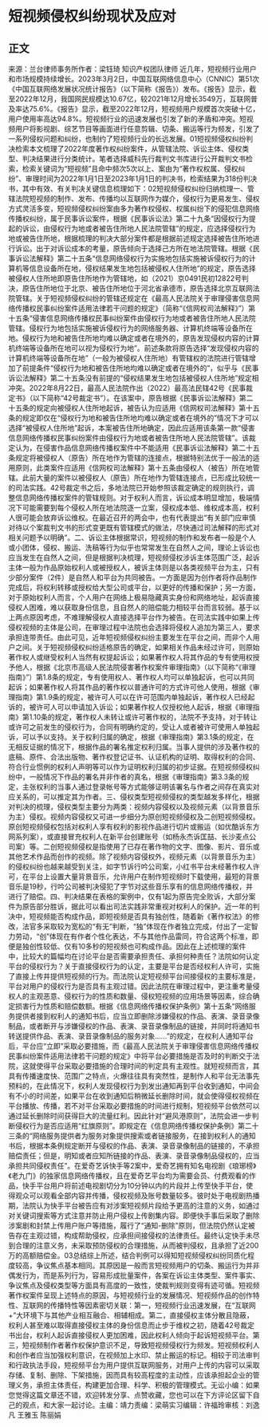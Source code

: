 # 短视频侵权纠纷现状及应对
## 正文
来源：兰台律师事务所作者：梁钰琦 知识产权团队律师 近几年，短视频行业用户和市场规模持续增长。2023年3月2日，中国互联网络信息中心（CNNIC）第51次《中国互联网络发展状况统计报告》（以下简称《报告》）发布。《报告》显示，截至2022年12月，我国网民规模达10.67亿，较2021年12月增长3549万，互联网普及率达75.6%。《报告》显示，截至2022年12月，短视频用户规模首次突破十亿，用户使用率高达94.8%。短视频行业的迅速发展也引发了新的矛盾和冲突。短视频用户将影视剧、综艺节目等画面进行任意剪辑、切条、搬运等行为频发，引发了一系列侵权问题和纠纷，也制约了短视频行业的长远发展。01短视频侵权纠纷判决检索本文梳理了2022年度著作权纠纷案件，从管辖法院、诉讼主体、侵权类型、判决结果进行分类统计。笔者选择威科先行裁判文书库进行公开裁判文书检索，检索关键词为“短视频”且命中频次5次以上、案由为“著作权权属、侵权纠纷”、审理时间为2022年1月1日至2023年1月1日的判决书，检索结果为318份判决书，其中有效、有关判决关键信息梳理如下：02短视频侵权纠纷归纳梳理一、管辖法院短视频的制作、发布、传播均以互联网作为媒介，侵权行为更易发生、侵权方式灵活多变，短视频侵权纠纷案由多为著作权侵权、权属纠纷下的侵犯信息网络传播权纠纷，属于民事诉讼案件，根据《民事诉讼法》第二十九条“因侵权行为提起的诉讼，由侵权行为地或者被告住所地人民法院管辖”的规定，应选择侵权行为地或被告住所地，根据梳理的判决大部分案件都是根据前述规定选择被告住所地进行诉讼。出于对诉讼成本的考量，原告倾向于选择己方所在地法院管辖。根据《民事诉讼法解释》第二十五条“信息网络侵权行为实施地包括实施被诉侵权行为的计算机等信息设备所在地，侵权结果发生地包括被侵权人住所地”的规定，原告选择被侵权人住所地即原告住所地作为管辖地，如（2021）京0491民初12822号判决，原告住所地位于北京、被告住所地位于河北省承德市，原告选择北京互联网法院管辖。关于短视频侵权纠纷的管辖还规定在《最高人民法院关于审理侵害信息网络传播权民事纠纷案件适用法律若干问题的规定》（简称“《信网权司法解释》”）第十五条“侵害信息网络传播权民事纠纷案件由侵权行为地或者被告住所地人民法院管辖。侵权行为地包括实施被诉侵权行为的网络服务器、计算机终端等设备所在地。侵权行为地和被告住所地均难以确定或者在境外的，原告发现侵权内容的计算机终端等设备所在地可以视为侵权行为地”。前述条款将原告选择“发现侵权内容的计算机终端等设备所在地”（一般为被侵权人住所地）有管辖权的法院进行管辖增加了前提条件“侵权行为地和被告住所地均难以确定或者在境外的”，似乎与《民事诉讼法解释》第二十五条没有前提的“侵权结果发生地包括被侵权人住所地”规定相冲突。2022年8月22日，最高人民法院作出（2022）最高法民辖42号《民事裁定书》（以下简称“42号裁定书”）。在该案中，原告根据《民事诉讼法解释》第二十五条的规定向被侵权人住所地起诉，被告认为应适用《信网权司法解释》第十五条的规定即仅在“侵权行为地和被告住所地均难以确定或者在境外的”情况下才可以选择“被侵权人住所地”起诉，本案被告住所地确定，因此应适用该条第一款“侵害信息网络传播权民事纠纷案件由侵权行为地或者被告住所地人民法院管辖”。该裁定认为，在侵害作品信息网络传播权案件中不能适用《民事诉讼法解释》第二十五条规定将被侵权人（原告）所在地作为管辖的连接点，根据特别法优于一般法的适用原则，此类案件应适用《信网权司法解释》第十五条由侵权人（被告）所在地管辖。此前大量的案件以被侵权人（原告）所在地作为管辖连接点，已形成比较统一的司法实践。42号裁定书之后，多地法院已开始参照该裁定确定的规则执行，调整信息网络传播权案件的管辖规则。对于权利人而言，诉讼成本明显增加，极端情况下可能需要到每个侵权人所在地法院逐一立案，侵权成本低、维权成本高，权利人很可能会放弃诉讼维权。在最近召开的两会中，也有代表提出“有关部门应审慎对待以个案裁判文书的形式变更既有管辖模式的做法，尽快通过司法解释的形式对相关问题予以明确”。二、诉讼主体根据常识，短视频的制作和发布者一般是个人或小团体，侵权、搬运、洗稿等行为似乎也常常发生在自然人之间，理论上诉讼也应当发生在自然人之间，但是根据判决梳理，短视频侵权涉诉主体范围广泛，起诉主体一般为作品原始权利人或被授权人，被诉主体则是以各类视频平台为主，只有少部分案件（2件）是自然人和平台为共同被告。一方面是因为创作者将作品制作完成后，将权利转移或授权给大型公司或平台，以更好的传播和保护；另一方面，对于原始权利人而言，个人用户在网络上极易隐藏真实身份和网络地址，起诉直接侵权人困难，难以获取身份信息，且自然人的赔偿能力相较平台而言较弱。基于以上两点原因考虑，不难理解侵权人直接选择平台作为被告。在司法实践中如果上传侵权视频的主体是公司，在审理过程中法院也会选择将侵权人追加为第三人，要求承担连带责任。由此可见，近年短视频侵权纠纷主要发生在平台之间，而非个人用户之间。关于短视频侵权纠纷适格原告的确定，如果相关作品未经过许可，则原始著作权人或继受权利人当然有权提起诉讼；如果著作权人将其作品的专有使用权授予他人，根据《北京市高级人民法院侵害著作权案件审理指南》（以下简称“《审理指南》”）第1.8条的规定，专有使用权人、著作权人均可以单独起诉，也可以共同起诉；如果著作权人将其作品的著作权以普通许可的方式许可他人使用，根据《审理指南》第1.9条的规定，被许可人可以在许可范围内单独起诉，著作权人已经起诉的，被许可人可以申请加入诉讼；如果著作权人仅授权他人起诉，根据《审理指南》第1.10条的规定，著作权人未转让或许可著作权的，法院不予支持，对于转让或许可之前发生的侵权行为，合同有明确约定的，受让人或者被许可使用人单独起诉，可以予以支持。关于权利归属的确定，根据《审理指南》第3.1条的规定，在无相反证据的情况下，根据作品的署名推定权利归属。当事人提供的涉及著作权的底稿、原件、合法出版物、著作权登记证书、认证机构的证明、取得权利的合同、符合行业惯例的权利人声明等可以作为证明权利归属的初步证据。在短视频侵权纠纷中，一般情况下作品的署名并非作者的真名，根据《审理指南》第3.3条的规定，主张权利的当事人通过登录帐号等方式能够证明该署名与作者之间存在真实对应关系的，可以推定其为作者。三、侵权类型短视频侵权的类型越发多样化，根据对判决的梳理，侵权类型主要分为两类：视频内容侵权以及视频元素（以背景音乐为主）侵权。视频内容侵权又可进一步细分为原创短视频侵权及二创短视频侵权。原创短视频侵权包括对权利人享有权利的影视作品进行切片或搬运（如优酷诉东方网系列案），或直接冒充权利人在新平台创建账号（如杨永杰诉匡喆、长沙麦点公司案）等。二创短视频侵权是指使用了已存在著作物的文字、图像、影片、音乐或其他艺术作品而创作的视频。除了视频内容侵权外，视频元素（以背景音乐为主）的侵权纠纷也越来越受到关注，如字节诉行吟公司案，小红书平台未经著作权人许可，在平台上设置大量背景音乐，允许用户在制作短视频时下载使用，最短的背景音乐是19秒，行吟公司被判决侵犯了字节对这些音乐享有的信息网络传播权，并进行了赔偿。四、判决结果在表格的案例中，仅有1起为原告完全败诉，大部分案件为原告部分胜诉，据此可以看出司法实践非常重视对权利人的保护。近一年的判决中，短视频能否构成作品，即短视频是否具有独创性，随着新《著作权法》的修改，法官多采取较为宽松的“有无”判断，“独”体现在作者独立完成，付出了一定智力劳动，“创”体现在有作者个性化表达，不与其他作品雷同，符合这两个标准，即便是独创性较低、仅有10多秒的短视频也可构成作品。因此在上述梳理的案件中，比较大的篇幅均在讨论平台是否需要承担责任、承担何种责任？法院如何认定平台的侵权行为？关于直接侵权行为的认定，主要是平台是否经权利人许可，实施了直接上传并提供短视频的行为。而法院认定短视频平台间接侵权的主要标准是，平台对用户的侵权行为是否具有主观过错。因此法院在审理过程中，更注重考量侵权人的主观恶意、侵权行为的性质和数量、侵权短视频的应用场景等因素，综合确定损害行为性质和赔偿数额。根据《信息网络传播权保护条例》第十五条“网络服务提供者接到权利人的通知书后，应当立即删除涉嫌侵权的作品、表演、录音录像制品，或者断开与涉嫌侵权的作品、表演、录音录像制品的链接，并同时将通知书转送提供作品、表演、录音录像制品的服务对象……”的规定，在权利人通知平台后，平台应“立即”采取必要措施，而《最高人民法院关于审理侵害信息网络传播权民事纠纷案件适用法律若干问题的规定》中将平台必要措施是否及时的判断交于法院，这就使得平台采取必要措施的合理时间的判定具有主观性。就短视频而言，其具有传播速度快、范围广之特点，火爆往往具有突然性，是制作人和平台无法事先预料的，在此情况下，权利人发现侵权行为到发出通知再到平台收到通知，中间会有不小的时间差，如果平台在收到通知后稍微延长删除时间，就会使得侵权视频在平台播放、传播，若不对平台采取必要措施的时间进行规制，短视频平台依然可以通过延长删除时间获得巨大的流量红利。因此针对“避风港原则”，法院会进一步判断侵权行为是否应适用“红旗原则”。即规定在《信息网络传播权保护条例》第二十三条的“网络服务提供者为服务对象提供搜索或者链接服务，在接到权利人的通知书后，根据本条例规定断开与侵权的作品、表演、录音录像制品的链接的，不承担赔偿责任；但是，明知或者应知所链接的作品、表演、录音录像制品侵权的，应当承担共同侵权责任”。在爱奇艺诉快手等2案中，爱奇艺拥有知名电视剧《琅琊榜》《老九门》的独家信息网络传播权，且在爱奇艺平台均为需要会员、付费观看的作品，快手平台用户将前述电视剧切分为10分钟以内的片段并上传至快手平台，使得观众可以观看全部内容并传播，侵权视频及账号数量较多。彼时处于电视剧热播期，法院认为快手平台被告应有对涉案短视频片段给予更高的注意的义务，如通过对关键词搜索等方式注意并防止用户侵权上传剧集内容。即便快手事后采取了删除涉案剧和封禁上传用户账户等措施，履行了“通知-删除”原则，但法院仍然认定被告存在主观过错，构成帮助侵权，应承担间接侵权的法律责任。最终认定快手未尽到合理的注意义务，未采取预防侵权的合理措施，从而被判侵权，且承担了近200万的高额赔偿金。03总结综上所述，结合判例可以得知短视频侵权纠纷同质化程度较高，争议焦点基本相同。其原因是一般而言短视频用户的切条、搬运行为并非偶发行为，而是系列行为，容易形成批量案件，各案在诉讼主体类型、案件事实、争议焦点及侵权类型等方面具有高度的一致性，使裁判规则变得有迹可循。短视频著作权案件呈现上述特点的原因，与短视频行业的发展情况、短视频作品的创作特性、互联网的传播特性等因素密切关联：第一，短视频行业迅速发展，在“互联网+”大环境下与其他产业相互融合、相辅相成。第二，直接侵权主体分散且隐蔽，权利人甚至难以取得直接侵权主体的身份信息而止步于维权之初，随着42号裁定书出台，权利人起诉直接侵权人更加困难，因此权利人倾向于起诉短视频平台。第三，短视频制作者著作权保护意识不足，导致短视频侵权行为频发。短视频权利人和创作者应当加强权利意识，在视频加上水印、禁止搬运的标记。相较于司法审判和行政执法手段，短视频平台为用户提供互联网服务，对用户上传的内容可以采取存储、复制、删除、下架措施，因而具有较高程度的主动性，应该承担起企业的管理义务，承担主体责任，构建更加合理、科学、积极的管理模式。无讼小编：如果您觉得这篇文章还不错，欢迎转发分享、点赞收藏，您也可以在下方评论区留下自己的观点，和大家一起讨论。主编：靖力责编：梁萌实习编辑：许福玲审核：刘逸凡 王雅玉 陈丽娟
